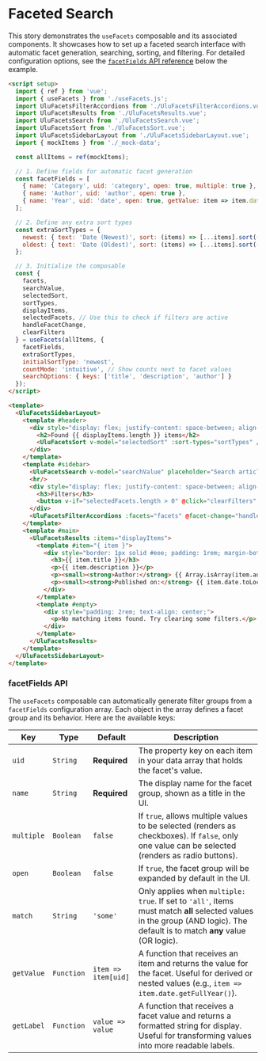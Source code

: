 # Faceted Search

This story demonstrates the `useFacets` composable and its associated components. It showcases how to set up a faceted search interface with automatic facet generation, searching, sorting, and filtering. For detailed configuration options, see the [`facetFields` API reference](#facetfields-api) below the example.

```html
<script setup>
  import { ref } from 'vue';
  import { useFacets } from './useFacets.js';
  import UluFacetsFilterAccordions from './UluFacetsFilterAccordions.vue';
  import UluFacetsResults from './UluFacetsResults.vue';
  import UluFacetsSearch from './UluFacetsSearch.vue';
  import UluFacetsSort from './UluFacetsSort.vue';
  import UluFacetsSidebarLayout from './UluFacetsSidebarLayout.vue';
  import { mockItems } from './_mock-data';

  const allItems = ref(mockItems);

  // 1. Define fields for automatic facet generation
  const facetFields = [
    { name: 'Category', uid: 'category', open: true, multiple: true },
    { name: 'Author', uid: 'author', open: true },
    { name: 'Year', uid: 'date', open: true, getValue: item => item.date.getFullYear() }
  ];

  // 2. Define any extra sort types
  const extraSortTypes = {
    newest: { text: 'Date (Newest)', sort: (items) => [...items].sort((a, b) => b.date - a.date) },
    oldest: { text: 'Date (Oldest)', sort: (items) => [...items].sort((a, b) => a.date - b.date) }
  };

  // 3. Initialize the composable
  const {
    facets,
    searchValue,
    selectedSort,
    sortTypes,
    displayItems,
    selectedFacets, // Use this to check if filters are active
    handleFacetChange,
    clearFilters
  } = useFacets(allItems, {
    facetFields,
    extraSortTypes,
    initialSortType: 'newest',
    countMode: 'intuitive', // Show counts next to facet values
    searchOptions: { keys: ['title', 'description', 'author'] }
  });
</script>

<template>
  <UluFacetsSidebarLayout>
    <template #header>
      <div style="display: flex; justify-content: space-between; align-items: center; margin-bottom: 1rem; padding-bottom: 1rem; border-bottom: 1px solid #eee;">
        <h2>Found {{ displayItems.length }} items</h2>
        <UluFacetsSort v-model="selectedSort" :sort-types="sortTypes" />
      </div>
    </template>
    <template #sidebar>
      <UluFacetsSearch v-model="searchValue" placeholder="Search articles..." />
      <hr/>
      <div style="display: flex; justify-content: space-between; align-items: center;">
        <h3>Filters</h3>
        <button v-if="selectedFacets.length > 0" @click="clearFilters" style="border: none; background: none; color: blue; cursor: pointer;">Clear</button>
      </div>
      <UluFacetsFilterAccordions :facets="facets" @facet-change="handleFacetChange" :max-visible="5" />
    </template>
    <template #main>
      <UluFacetsResults :items="displayItems">
        <template #item="{ item }">
          <div style="border: 1px solid #eee; padding: 1rem; margin-bottom: 1rem; border-radius: 4px;">
            <h3>{{ item.title }}</h3>
            <p>{{ item.description }}</p>
            <p><small><strong>Author:</strong> {{ Array.isArray(item.author) ? item.author.join(', ') : item.author }}</small></p>
            <p><small><strong>Published on:</strong> {{ item.date.toLocaleDateString() }}</small></p>
          </div>
        </template>
        <template #empty>
          <div style="padding: 2rem; text-align: center;">
            <p>No matching items found. Try clearing some filters.</p>
          </div>
        </template>
      </UluFacetsResults>
    </template>
  </UluFacetsSidebarLayout>
</template>
```

<h3 id="facetfields-api">facetFields API</h3>

The `useFacets` composable can automatically generate filter groups from a `facetFields` configuration array. Each object in the array defines a facet group and its behavior. Here are the available keys:

<table>
  <thead>
    <tr>
      <th>Key</th>
      <th>Type</th>
      <th>Default</th>
      <th>Description</th>
    </tr>
  </thead>
  <tbody>
    <tr>
      <td><code>uid</code></td>
      <td><code>String</code></td>
      <td><strong>Required</strong></td>
      <td>The property key on each item in your data array that holds the facet&#39;s value.</td>
    </tr>
    <tr>
      <td><code>name</code></td>
      <td><code>String</code></td>
      <td><strong>Required</strong></td>
      <td>The display name for the facet group, shown as a title in the UI.</td>
    </tr>
    <tr>
      <td><code>multiple</code></td>
      <td><code>Boolean</code></td>
      <td><code>false</code></td>
      <td>If <code>true</code>, allows multiple values to be selected (renders as checkboxes). If <code>false</code>,
        only one value can be selected (renders as radio buttons).</td>
    </tr>
    <tr>
      <td><code>open</code></td>
      <td><code>Boolean</code></td>
      <td><code>false</code></td>
      <td>If <code>true</code>, the facet group will be expanded by default in the UI.</td>
    </tr>
    <tr>
      <td><code>match</code></td>
      <td><code>String</code></td>
      <td><code>&#39;some&#39;</code></td>
      <td>Only applies when <code>multiple: true</code>. If set to <code>&#39;all&#39;</code>, items must match
        <strong>all</strong> selected values in the group (AND logic). The default is to match <strong>any</strong>
        value (OR logic).</td>
    </tr>
    <tr>
      <td><code>getValue</code></td>
      <td><code>Function</code></td>
      <td><code>item =&gt; item[uid]</code></td>
      <td>A function that receives an item and returns the value for the facet. Useful for derived or nested values
        (e.g., <code>item =&gt; item.date.getFullYear()</code>).</td>
    </tr>
    <tr>
      <td><code>getLabel</code></td>
      <td><code>Function</code></td>
      <td><code>value =&gt; value</code></td>
      <td>A function that receives a facet value and returns a formatted string for display. Useful for transforming
        values into more readable labels.</td>
    </tr>
  </tbody>
</table>